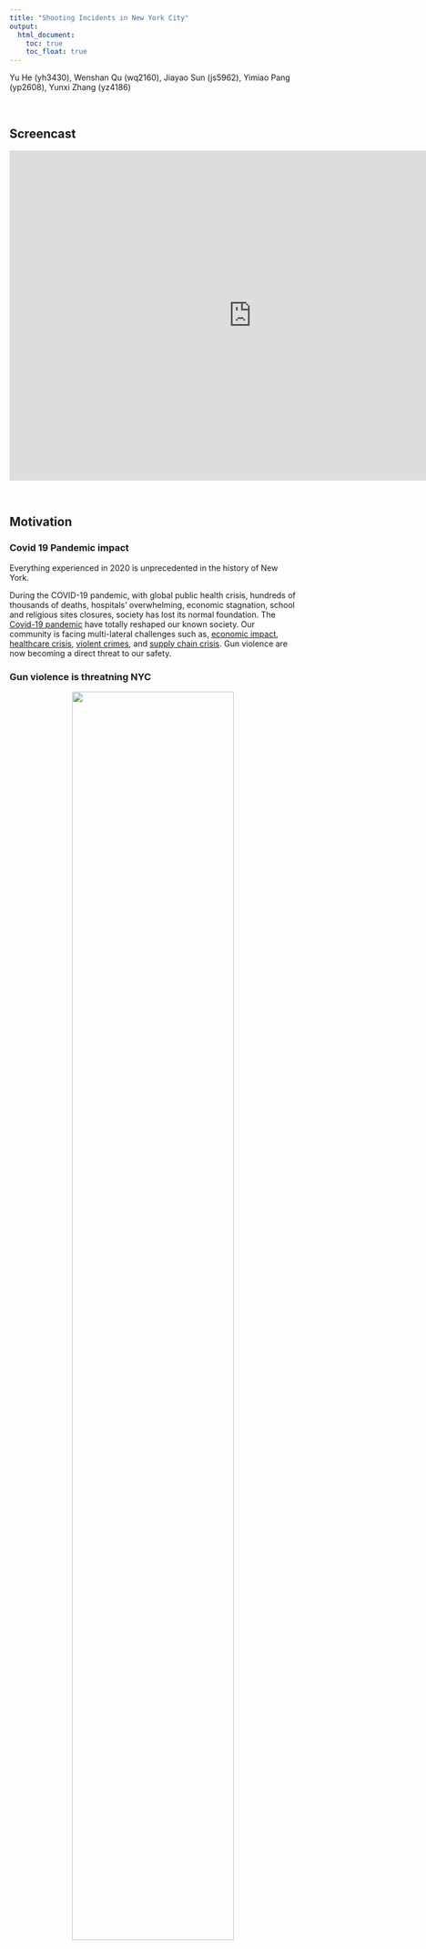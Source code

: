 ```yaml
---
title: "Shooting Incidents in New York City"
output: 
  html_document:
    toc: true
    toc_float: true
---
```


Yu He (yh3430), Wenshan Qu (wq2160), Jiayao Sun (js5962), Yimiao Pang (yp2608), Yunxi Zhang (yz4186)

<br>

## Screencast

<center><div class="container_video">
<iframe width="850" height="580" src="https://www.youtube.com/embed/3i44KAoMuCw" title="YouTube video player" frameborder="0" allow="accelerometer; autoplay; clipboard-write; encrypted-media; gyroscope; picture-in-picture" allowfullscreen></iframe>
</div></center>

<br>

## Motivation

### Covid 19 Pandemic impact

Everything experienced in 2020 is unprecedented in the history of New York.

During the COVID-19 pandemic, with global public health crisis, hundreds of thousands of deaths, hospitals' overwhelming, economic stagnation, school and religious sites closures, society has lost its normal foundation. The [Covid-19 pandemic](https://www.hopkinsmedicine.org/health/conditions-and-diseases/coronavirus) have totally reshaped our known society. Our community is facing multi-lateral challenges such as, [economic impact](https://www.census.gov/library/stories/2021/03/initial-impact-covid-19-on-united-states-economy-more-widespread-than-on-mortality.html), [healthcare crisis](https://www.nytimes.com/2021/12/03/nyregion/covid-cases-surge-upstate-ny.html),
[violent crimes](https://gothamist.com/news/why-are-shootings-and-murders-rise-nyc), and [supply chain crisis](https://www.ey.com/en_sg/supply-chain/how-covid-19-impacted-supply-chains-and-what-comes-next). Gun violence are now becoming a direct threat to our safety.

### Gun violence is threatning NYC

<center><img src="photo/gun_violence.jpg" style="width:75%"></center>

</br>

According to the New York Post, data from the New York City Police Department shows that as of December 7, 2020, there have been 1,433 shootings in New York City, with a total of 1,756 victims of gun violence, almost twice the number in the same period in 2019. The surge in shootings is jeopardizing the rights of the public. We need immediate action to ensure a safe living environment for our community.

If you want to know more about the gun violence in NYC before and during the Covid-19 pandemic, our website can provide useful information.

## Links

Here are useful links for you to further explore our project:

* Our GitHub repo for this website could be found [here](https://github.com/WenshanQu/NYC_shooting_fact.github.io).

* Here is [another GitHub repo](https://github.com/WenshanQu/Final_Project_NYC_Shooting) including files and codes that could not be included in our web-repo, such as codes for generating zip-code.

* Our Shiny repo could be found [here](https://wenshanqu.shinyapps.io/nyc_shooting_fact/).



















